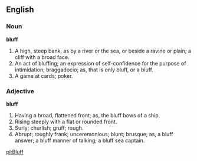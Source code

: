 ==English==

===Noun===

'''bluff'''

#A high, steep bank, as by a river or the sea, or beside a ravine or plain; a cliff with a broad face.
#An act of bluffing; an expression of self-confidence for the purpose of intimidation; braggadocio; as, that is only bluff, or a bluff.
#A game at cards; poker.

===Adjective===

'''bluff'''

#Having a broad, flattened front; as, the bluff bows of a ship.
#Rising steeply with a flat or rounded front.
#Surly; churlish; gruff; rough.
#Abrupt; roughly frank; unceremonious; blunt; brusque; as, a bluff answer; a bluff manner of talking; a bluff sea captain.

[[pl:Bluff]]